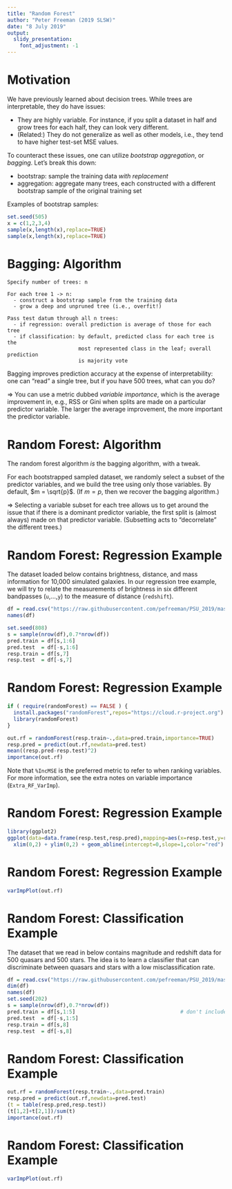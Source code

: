 ```yaml
---
title: "Random Forest"
author: "Peter Freeman (2019 SLSW)"
date: "8 July 2019"
output: 
  slidy_presentation:
    font_adjustment: -1
---
```


Motivation
===

We have previously learned about decision trees. While trees are interpretable, they do have issues:

- They are highly variable. For instance, if you split a dataset in half and grow trees for each half, they can look very different.
- (Related:) They do not generalize as well as other models, i.e., they tend to have higher test-set MSE values.

To counteract these issues, one can utilize *bootstrap aggregation*, or *bagging*. Let's break this down:

- bootstrap: sample the training data *with replacement*
- aggregation: aggregate many trees, each constructed with a different bootstrap sample of the original training set

Examples of bootstrap samples:
```r
set.seed(505)
x = c(1,2,3,4)
sample(x,length(x),replace=TRUE)
sample(x,length(x),replace=TRUE)
```

Bagging: Algorithm
===

```
Specify number of trees: n

For each tree 1 -> n:
  - construct a bootstrap sample from the training data
  - grow a deep and unpruned tree (i.e., overfit!)
  
Pass test datum through all n trees:
  - if regression: overall prediction is average of those for each tree
  - if classification: by default, predicted class for each tree is the
                       most represented class in the leaf; overall prediction
                       is majority vote
```

Bagging improves prediction accuracy at the expense of interpretability: one can "read" a single tree, but if you have 500 trees, what can you do? 

$\Rightarrow$ You can use a metric dubbed *variable importance*, which is the average improvement in, e.g., RSS or Gini when splits are made on a particular predictor variable. The larger the average improvement, the more important the predictor variable.

Random Forest: Algorithm
===

The random forest algorithm *is* the bagging algorithm, with a tweak.

For each bootstrapped sampled dataset, we randomly select a subset of the predictor variables, and we build the tree using only those variables. By default, $m = \sqrt{p}$. (If $m = p$, then we recover the bagging algorithm.)

$\Rightarrow$ Selecting a variable subset for each tree allows us to get around the issue that if there is a dominant predictor variable, the first split is (almost always) made on that predictor variable. (Subsetting acts to "decorrelate" the different trees.)

Random Forest: Regression Example
===

The dataset loaded below contains brightness, distance, and mass information for 10,000 simulated galaxies. In our regression tree example, we will try to relate the measurements of brightness in six different bandpasses (`u`,...,`y`) to the measure of distance (`redshift`).
```r
df = read.csv("https://raw.githubusercontent.com/pefreeman/PSU_2019/master/PhotoZ.csv")
names(df)

set.seed(808)
s = sample(nrow(df),0.7*nrow(df))
pred.train = df[s,1:6]
pred.test  = df[-s,1:6]
resp.train = df[s,7]
resp.test  = df[-s,7]
```

Random Forest: Regression Example
===

```r
if ( require(randomForest) == FALSE ) {
  install.packages("randomForest",repos="https://cloud.r-project.org")
  library(randomForest)
}

out.rf = randomForest(resp.train~.,data=pred.train,importance=TRUE)
resp.pred = predict(out.rf,newdata=pred.test)
mean((resp.pred-resp.test)^2)
importance(out.rf)
```
Note that `%IncMSE` is the preferred metric to refer to when ranking variables. For more information, see the extra notes on variable importance (`Extra_RF_VarImp`).

Random Forest: Regression Example
===

```r
library(ggplot2)
ggplot(data=data.frame(resp.test,resp.pred),mapping=aes(x=resp.test,y=resp.pred)) + geom_point() +
  xlim(0,2) + ylim(0,2) + geom_abline(intercept=0,slope=1,color="red")
```

Random Forest: Regression Example
===

```r
varImpPlot(out.rf)
```

Random Forest: Classification Example
===

The dataset that we read in below contains magnitude and redshift data for 500 quasars and 500 stars. The idea is to learn a classifier that can discriminate between quasars and stars with a low misclassification rate.
```r
df = read.csv("https://raw.githubusercontent.com/pefreeman/PSU_2019/master/StarQuasar.csv")
dim(df)
names(df)
set.seed(202)
s = sample(nrow(df),0.7*nrow(df))
pred.train = df[s,1:5]                                  # don't include redshift or redshift error!
pred.test  = df[-s,1:5]
resp.train = df[s,8]
resp.test  = df[-s,8]
```

Random Forest: Classification Example
===

```r
out.rf = randomForest(resp.train~.,data=pred.train)
resp.pred = predict(out.rf,newdata=pred.test)
(t = table(resp.pred,resp.test))
(t[1,2]+t[2,1])/sum(t)
importance(out.rf)
```

Random Forest: Classification Example
===

```r
varImpPlot(out.rf)
```
